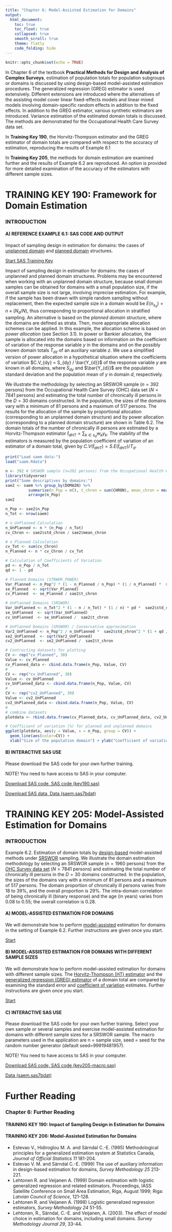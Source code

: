 ```yaml
---
title: "Chapter 6: Model-Assisted Estimation for Domains"
output: 
  html_document:
    toc: true
    toc_float: true
    collapsed: true
    smooth_scroll: true
    theme: flatly
    code_folding: hide
---
```


```r
knitr::opts_chunk$set(echo = TRUE)
```

In Chapter 6 of the textbook **Practical Methods for Design and Analysis of Complex Surveys**, estimation of population totals for population subgroups or domains is discussed by using design-based model-assisted estimation procedures. The generalized regression (GREG) estimator is used extensively. Different extensions are introduced where the alternatives of the assisting model cover linear fixed-effects models and linear mixed models involving domain-specific random effects in addition to the fixed effects. In addition to the GREG estimator, various synthetic estimators are introduced. Variance estimation of the estimated domain totals is discussed. The methods are demonstrated for the Occupational Health Care Survey data set.

In **Training Key 190**, the Horvitz-Thompson estimator and the GREG estimator of domain totals are compared with respect to the accuracy of estimation, reproducing the results of Example 6.1

In **Training Key 205**, the methods for domain estimation are examined further and the results of Example 6.2 are reproduced. An option is provided for more detailed examination of the accuracy of the estimators with different sample sizes.



# TRAINING KEY 190: Framework for Domain Estimation

### INTRODUCTION

#### A) REFERENCE EXAMPLE 6.1: SAS CODE AND OUTPUT

Impact of sampling design in estimation for domains: the cases of [unplanned domain](concepts/concepts.html) and [planned domain](concepts/concepts.html) structures.
 
<a href="Keys/key190/intro.htm" target="_blank">Start SAS Training Key</a> 

Impact of sampling design in estimation for domains: the cases of unplanned and planned domain structures. Problems may be encountered when working with an unplanned domain structure, because small domain samples can be obtained for domains with a small population size, if the overall sample size is not large, involving imprecise estimation. For example, if the sample has been drawn with simple random sampling without replacement, then the expected sample size in a domain would be $E(n_{s_d}) = n \times (N_d / N)$, thus corresponding to proportional allocation in stratified sampling. An alternative is based on the *planned domain* structure, where the domains are defined as strata. Then, more appropriate allocation schemes can be applied. In this example, the allocation scheme is based on *power allocation* (see Section 3.1). In power or Bankier allocation, the sample is allocated into the domains based on information on the coefficient of variation of the response variable $y$ in the domains and on the possibly known domain totals $T_{dz}$ of an auxiliary variable $z$. We use a simplified version of power allocation in a hypothetical situation where the coefficients of variation $C.V_{dy} = S_{dy} / \bar{Y_{d}}$ of the response variable $y$ are known in all domains, where $S_{dy}$ and $\bar{Y_{d}}$ are the population standard deviation and the population mean of $y$ in domain $d$, respectively.  

We illustrate the methodology by selecting an SRSWOR sample ($n=392$ persons) from the Occupational Health Care Survey (OHC) data set ($N=7841$ persons) and estimating the total number of chronically ill persons in the $D=30$ domains constructed. In the population, the sizes of the domains vary with a minimum of 81 persons and a maximum of 517 persons. The results for the allocation of the sample by proportional allocation (corresponding to an unplanned domain structure) and by power allocation (corresponding to a planned domain structure) are shown in Table 6.2. The domain totals of the number of chronically ill persons are estimated by a Horvitz-Thompson estimator $\hat{t}_{dHT} = \sum_{k \in s_d} w_k y_k$. The stability of the estimators is measured by the population coefficient of variation of an estimator of a domain total, given by $C.V(\hat{t}_{dHT}) = S.E(\hat{t}_{dHT}) / T_d$.  


```r
print("Load saem data:")
load("saem.Rdata")

n <- 392 # SRSWOR sample (n=392 persons) from the Occupational Health Care Survey (OHC) data set (N=7841 persons) 
library(tidyverse)
print("Some descriptives by domains:")
sae2 <- saem %>% group_by(DOMAIN) %>% 
          summarise(n_Pop = n(), t_chron = sum(CHRON), mean_chron = mean(CHRON), std_chron = sd(CHRON)) %>% 
          arrange(n_Pop)
sae2

n_Pop <- sae2$n_Pop
n_Tot <- nrow(saem)

# n_UnPlanned Calculation
n_UnPlanned <- n * (n_Pop / n_Tot)
cv_Chron <- sae2$std_chron / sae2$mean_chron

# n_Planned Calculation
cv_Tot <- sum(cv_Chron)
n_Planned <- n * cv_Chron / cv_Tot

# Calculation of Coefficients of Variation
pd <- n_Pop / n_Tot
qd <- 1 - pd

# Planned Domains (STRWOR_POWER)
Var_Planned <- n_Pop^2 * (1 - n_Planned / n_Pop) * (1 / n_Planned) *  sae2$std_chron^2  
se_Planned  <- sqrt(Var_Planned)
cv_Planned  <- se_Planned / sae2$t_chron

# UnPlanned Domains (SRSWOR)
Var_UnPlanned <- n_Tot^2 * (1 - n / n_Tot) * (1 / n) * pd *  sae2$std_chron^2 * ( 1 + qd / cv_Chron^2)
se_UnPlanned  <- sqrt(Var_UnPlanned)
cv_UnPlanned  <- se_UnPlanned /  sae2$t_chron

# UnPlanned Domains (SRSWOR) / Conservative approximation
Var2_UnPlanned <- n_Pop^2 / n_UnPlanned *  sae2$std_chron^2 * (1 + qd / cv_Chron^2)
se2_UnPlanned  <- sqrt(Var2_UnPlanned)
cv2_UnPlanned  <- se2_UnPlanned /  sae2$t_chron

# Contructing datasets for plotting
CV <- rep("cv_Planned", 30)
Value <- cv_Planned
cv_Planned_data <- cbind.data.frame(n_Pop, Value, CV)
#
CV <- rep("cv_UnPlanned", 30)
Value <- cv_UnPlanned
cv_UnPlanned_data <- cbind.data.frame(n_Pop, Value, CV)
#
CV <- rep("cv2_UnPlanned", 30)
Value <- cv2_UnPlanned
cv2_UnPlanned_data <- cbind.data.frame(n_Pop, Value, CV)
#
# combine datasets
plotdata <- rbind.data.frame(cv_Planned_data, cv_UnPlanned_data, cv2_UnPlanned_data)

# Coefficient of variation (%) for planned and unplanned domains
ggplot(plotdata, aes(y = Value, x = n_Pop, group = CV)) + 
  geom_line(aes(color=CV)) + 
  xlab("Size of the population domain") + ylab("Coefficient of variation (%)")
```


#### B) INTERACTIVE SAS USE

Please download the SAS code for your own further training.

NOTE! You need to have access to SAS in your computer.

<a href="Keys/key190/Key190.sas" target="_blank">Download SAS code, SAS code (key190.sas)</a>  

<a href="Datat/saem.sas7bdat" target="_blank">Download SAS data, Data (saem.sas7bdat)</a> 


# TRAINING KEY 205: Model-Assisted Estimation for Domains

### INTRODUCTION

Example 6.2. Estimation of domain totals by [design-based](concepts/concepts.html) model-assisted methods under [SRSWOR](concepts/concepts.html) sampling. We illustrate the domain estimation methodology by selecting an SRSWOR sample ($n = 1960$ persons) from the [OHC Survey data set](concepts/concepts.html) ($N = 7841$ persons) and estimating the total number of chronically ill persons in the $D = 30$ domains constructed. In the population, the sizes of the domains vary with a minimum of 81 persons and a maximum of 517 persons. The domain proportion of chronically ill persons varies from 18 to 39%, and the overall proportion is 29%. The intra-domain correlation of being chronically ill (binary response) and the age (in years) varies from 0.08 to 0.55; the overall correlation is 0.28.


#### A) MODEL-ASSISTED ESTIMATION FOR DOMAINS

We will demonstrate how to perform [model-assisted](concepts/concepts.html) estimation for domains in the setting of Example 6.2. Further instructions are given once you start.
 
<a href="Keys/key205/model-assisted.htm" target="_blank">Start</a>  


#### B) MODEL-ASSISTED ESTIMATION FOR DOMAINS WITH DIFFERENT SAMPLE SIZES

We will demonstrate how to perform model-assisted estimation for domains with different sample sizes. The [Horvitz-Thompson (HT) estimator](concepts/concepts.html) and the [generalized regression (GREG) estimator](concepts/concepts.html) of a domain total are compared by examining the standard error and [coefficient of variation](concepts/concepts.html) estimates. Further instructions are given once you start.

<a href="Keys/key205/simulateframe.htm" target="_blank">Start</a>   
 

#### C) INTERACTIVE SAS USE

Please download the SAS code for your own further training. Select your own sample or several samples and exercise model-assisted estimation for domains with different sample sizes for a SRSWOR sample. The macro parameters used in the application are n = sample size, seed = seed for the random number generator (default seed=99919481957).

NOTE! You need to have access to SAS in your computer.
 
<a href="Keys/key205/key205-macro.sas" target="_blank">Download SAS code, SAS code (key205-macro.sas)</a> 

<a href="Datat/saem.sas7bdat" target="_blank">Data (saem.sas7bdat)</a>


# Further Reading

### Chapter 6: Further Reading

#### TRAINING KEY 190: Impact of Sampling Design in Estimation for Domains

#### TRAINING KEY 206: Model-Assisted Estimation for Domains

* Estevao V., Hidiroglou M. A. and Särndal C.-E. (1995) Methodological principles for a generalized estimation system at Statistics Canada, *Journal of Official Statistics 11* 181-204.
* Estevao V. M. and Särndal C.-E. (1999) The use of auxiliary information in design-based estimation for domains, *Survey Methodology 25* 213-221.
* Lehtonen R. and Veijanen A. (1999) Domain estimation with logistic generalized regression and related estimators. Proceedings, IASS Satellite Conference on Small Area Estimation, Riga, August 1999; Riga: *Latvian Council of Science*, 121-128.
* Lehtonen R. and Veijanen A. (1998) Logistic generalized regression estimators, *Survey Methodology 24* 51-55.
* Lehtonen, R., Särndal, C.-E. and Veijanen, A. (2003). The effect of model choice in estimation for domains, including small domains. *Survey Methodology Journal 29*, 33-44.


